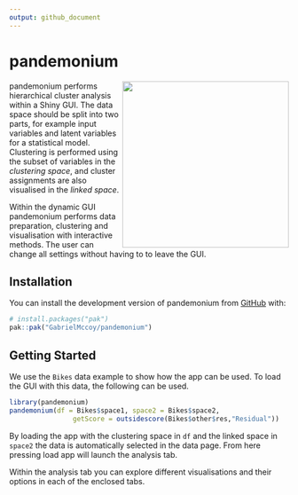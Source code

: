 ```yaml
---
output: github_document
---
```



# pandemonium

<!-- badges: start -->
<img src="man/figures/pandemonium.png" height="300px" align="right"/>
<!-- badges: end -->

pandemonium performs hierarchical cluster analysis within a Shiny GUI. The data space should be split into two parts, for example input variables and latent variables for a statistical model. Clustering is performed using the subset of variables in the *clustering space*, and cluster assignments are also visualised in the *linked space*.

Within the dynamic GUI pandemonium performs data preparation, clustering and visualisation with interactive methods. The user can change all settings without having to to leave the GUI.


## Installation

You can install the development version of pandemonium from [GitHub](https://github.com/GabrielMccoy/pandemonium) with:

``` r
# install.packages("pak")
pak::pak("GabrielMccoy/pandemonium")
```

## Getting Started

We use the `Bikes` data example to show how the app can be used. To load the GUI with this data, the following can be used.
``` r
library(pandemonium)
pandemonium(df = Bikes$space1, space2 = Bikes$space2, 
                getScore = outsidescore(Bikes$other$res,"Residual"))
```
By loading the app with the clustering space in `df` and the linked space in `space2` the data is automatically selected in the data page. From here pressing load app will launch the analysis tab.

Within the analysis tab you can explore different visualisations and their options in each of the enclosed tabs.

